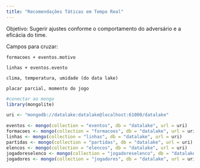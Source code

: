 ```yaml
---
title: "Recomendações Táticas em Tempo Real"
---
```


Objetivo: Sugerir ajustes conforme o comportamento do adversário e a eficácia do time.

Campos para cruzar:

    formacoes + eventos.motivo

    linhas + eventos.evento

    clima, temperatura, umidade (do data lake)

    placar parcial, momento do jogo

```r
#conectar ao mongo
library(mongolite)

uri <- "mongodb://datalake:datalake@localhost:61000/datalake"

eventos <- mongo(collection = "eventos", db = "datalake", url = uri)
formacoes <- mongo(collection = "formacoes", db = "datalake", url = uri)
linhas <- mongo(collection = "linhas", db = "datalake", url = uri)
partidas <- mongo(collection = "partidas", db = "datalake", url = uri)
elencos <- mongo(collection = "elencos", db = "datalake", url = uri)
jogadoreselenco <- mongo(collection = "jogadoreselenco", db = "datalake", url = uri)
jogadores <- mongo(collection = "jogadores", db = "datalake", url = uri)
```

